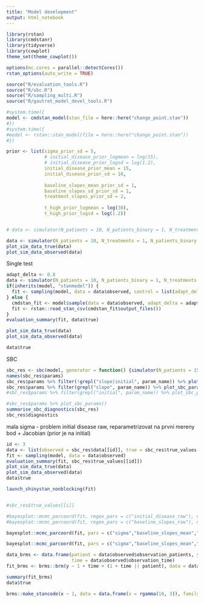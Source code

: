 ---
title: "Model development"
output: html_notebook
---

```{r setup}
library(rstan)
library(cmdstanr)
library(tidyverse)
library(cowplot)
theme_set(theme_cowplot())

options(mc.cores = parallel::detectCores())
rstan_options(auto_write = TRUE)

source("R/evaluation_tools.R")
source("R/sbc.R")
source("R/sampling_multi.R")
source("R/gautret_model_devel_tools.R")
```


```{r}
#system.time({
model <- cmdstan_model(stan_file = here::here("change_point.stan"))
#})
#system.time({
#model <- rstan::stan_model(file = here::here("change_point.stan"))
#})
```


```{r}
prior <- list(sigma_prior_sd = 5,
              # initial_disease_prior_logmean = log(15),
              # initial_disease_prior_logsd = log(1.2),
              initial_disease_prior_mean = 15,
              initial_disease_prior_sd = 10,
              
              baseline_slopes_mean_prior_sd = 1,
              baseline_slopes_sd_prior_sd = 1,
              treatment_slopes_prior_sd = 2, 
              
              t_high_prior_logmean = log(30),
              t_high_prior_logsd = log(1.2))


# data <- simulator(N_patients = 10, N_patients_binary = 1, N_treatments = 1, N_obs_per_patient = 3, N_time = 15, prior = prior)


```


```{r}
data <- simulator(N_patients = 10, N_treatments = 1, N_patients_binary = 2, N_obs_per_patient = 3, N_time = 15, prior = prior)
plot_sim_data_true(data)
plot_sim_data_observed(data)

```


Single test

```{r}
adapt_delta <- 0.8
data <- simulator(N_patients = 10, N_patients_binary = 1, N_treatments = 0, N_obs_per_patient = 3, N_time = 15, prior = prior)
if(inherits(model, "stanmodel")) {
  fit <- sampling(model, data = data$observed, control = list(adapt_delta = adapt_delta))
} else {
  cmdstan_fit <- model$sample(data = data$observed, adapt_delta = adapt_delta)
  fit <- rstan::read_stan_csv(cmdstan_fit$output_files())
}
evaluation_summary(fit, data$true)

plot_sim_data_true(data)
plot_sim_data_observed(data)

data$true

```

SBC

```{r}
sbc_res <- sbc(model, generator = function() {simulator(N_patients = 15, N_treatments = 1, N_patients_binary = 0, N_obs_per_patient = 3, N_time = 10, prior = prior)}, N_steps = 100, control = list(adapt_delta = adapt_delta))
names(sbc_res$params)
sbc_res$params %>% filter(!grepl("slope|initial", param_name)) %>% plot_sbc_params()
sbc_res$params %>% filter(grepl("slope", param_name)) %>% plot_sbc_params()
#sbc_res$params %>% filter(grepl("initial", param_name)) %>% plot_sbc_params()

#sbc_res$params %>% plot_sbc_params()
summarise_sbc_diagnostics(sbc_res)
sbc_res$diagnostics
```

mala sigma - problem initial disease raw, reparametrizovat na prvni mereny bod + Jacobian (prior je na initial)

```{r}
id <- 3
data <- list(observed = sbc_res$data[[id]], true = sbc_res$true_values[[id]])
fit <- sampling(model, data = data$observed)
evaluation_summary(fit, sbc_res$true_values[[id]])
plot_sim_data_true(data)
plot_sim_data_observed(data)
data$true

launch_shinystan_nonblocking(fit)


#sbc_res$true_values[[i]]
```

```{r}
#bayesplot::mcmc_parcoord(fit, regex_pars = c("initial_disease_raw"), np = bayesplot::nuts_params(fit))
#bayesplot::mcmc_parcoord(fit, regex_pars = c("baseline_slopes_raw"), np = bayesplot::nuts_params(fit))

bayesplot::mcmc_parcoord(fit, pars = c("sigma","baseline_slopes_mean","baseline_slopes_sd"), np = bayesplot::nuts_params(fit))

bayesplot::mcmc_parcoord(fit, pars = c("sigma","baseline_slopes_mean","baseline_slopes_sd","t_high"), np = bayesplot::nuts_params(fit))
```

```{r}
data_brms <- data.frame(patient = data$observed$observation_patients, y = data$observed$observations,
                        time = data$observed$observation_time)
fit_brms <- brms::brm(y ~ 1 + time + (1 + time || patient), data = data_brms)
```
```{r}
summary(fit_brms)
data$true
```



```{r}
brms::make_stancode(x ~ 1, data = data.frame(x = rgamma(10, 3)), family = Gamma(link = "log"))
```

